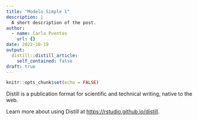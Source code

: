 ```yaml
---
title: "Modelo Simple 1"
description: |
  A short description of the post.
author:
  - name: Carla Puentes
    url: {}
date: 2022-10-19
output:
  distill::distill_article:
    self_contained: false
draft: true
---
```



```r
knitr::opts_chunk$set(echo = FALSE)
```

Distill is a publication format for scientific and technical writing, native to the web.

Learn more about using Distill at <https://rstudio.github.io/distill>.



